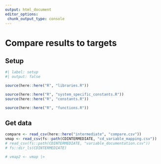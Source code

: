 ```yaml
---
output: html_document
editor_options: 
 chunk_output_type: console
---
```


# Compare results to targets


## Setup

```r
#| label: setup
#| output: false

source(here::here("R", "libraries.R"))

source(here::here("R", "system_specific_constants.R"))
source(here::here("R", "constants.R"))

source(here::here("R", "functions.R"))

```

## Get data

```r

compare <- read_csv(here::here("intermediate", "compare.csv"))
vmap <- read_csv(fs::path(CDINTERMEDIATE, "cd_variable_mapping.csv"))
# read_csv(fs::path(CDINTERMEDIATE, "variable_documentation.csv"))
# fs::dir_ls(CDINTERMEDIATE)

# vmap2 <- vmap |> 
  



```

